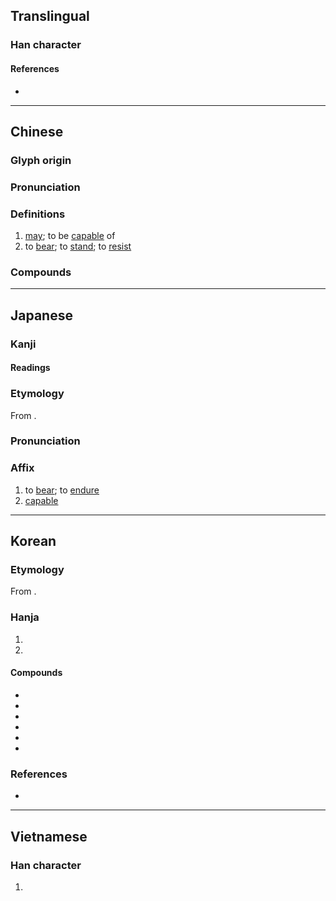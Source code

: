 {{character info}}
==Translingual==

===Han character===
{{Han char|rn=32|rad=土|as=09|sn=12|four=44111|canj=GTMV|ids=⿰土甚}}

====References====
* {{Han ref|kx=0233.270|dkj=05266|dj=0471.040|hdz=10460.010|uh=582A|ud=22570|bh=B3F4|bd=46068}}

----

==Chinese==
{{zh-forms}}

===Glyph origin===
{{Han etyl}}

===Pronunciation===
{{zh-pron
|m=kān
|m-s=
|c=ham1
|c-t=
|g=
|h=pfs=khâm
|j=
|mb=káng
|md=
|mn=kham
|mn-t=kam1
|w=
|x=
|mc=y
|oc=y
|cat=v
}}

===Definitions===
{{zh-hanzi}}

# [[may]]; to be [[capable]] of
# to [[bear]]; to [[stand]]; to [[resist]]

===Compounds===
{{zh-der|不堪|不堪回首|凌亂不堪|不堪入耳|不堪設想|不堪負荷|不堪其擾|不堪之物|不堪言狀|不堪一擊|不堪入目|不堪造就|國不堪貳|破爛不堪|痛不堪忍|狼狽不堪|民不堪命|鄙俗不堪|苦不堪言|破舊不堪|堪薩|堪稱|情何以堪|堪培拉|堪薩斯|堪輿|斯堪的納維亞|擁擠不堪|堪薩斯州|破敗不堪|門庭冷落，門堪羅雀|堪虞|堪憂|可堪|堪比|難堪|會堪得:ē-kham-tit}}


----

==Japanese==

===Kanji===
{{ja-kanji|grade=c|rs=土09}}

====Readings====
{{ja-readings
|goon=こん
|kanon=かん
|kanyoon=たん
|kun=た-える, こら-える, こた-える
}}

===Etymology===
{{ja-kanjitab|かん|yomi=kanon}}
From {{der|ja|ltc|sort=かん|-}} {{ltc-l|堪}}.

===Pronunciation===
{{ja-pron|かん|y=kanon}}

===Affix===
{{ja-pos|affix|かん}}

# to [[bear]]; to [[endure]]
# [[capable]]

----

==Korean==

===Etymology===
From {{der|ko|ltc|-}} {{ltc-l|堪}}.

===Hanja===
{{ko-hanja-search}}
{{ko-hanja|견디다|견딜|감}}

# {{hanja form of|감|to [[endure]]; to [[bear]]}}
# {{hanja form of|감|[[capable]]}}

====Compounds====
{{der-top|Compounds}}
* {{ko-l|불감|不堪}}
* {{ko-l|감당|coping with; managing|堪當}}
* {{ko-l|감내|[[perseverance]]|堪耐}}
* {{ko-l|감인|[[patience]], [[forbearance]]|堪忍}}
* {{ko-l|난감|being [[intolerable]]; being [[unbearable]]; [[embarrassment]]|難堪}}
* {{ko-l|감능|[[patience]], [[perseverance]]|堪能}}
{{der-bottom}}

===References===
* {{R:hanjadoc|1883}}

----

==Vietnamese==

===Han character===
{{vi-hantu|[[kham]], [[khom]], [[khăm]]|rs=土09}}

# {{rfdef|vi}}